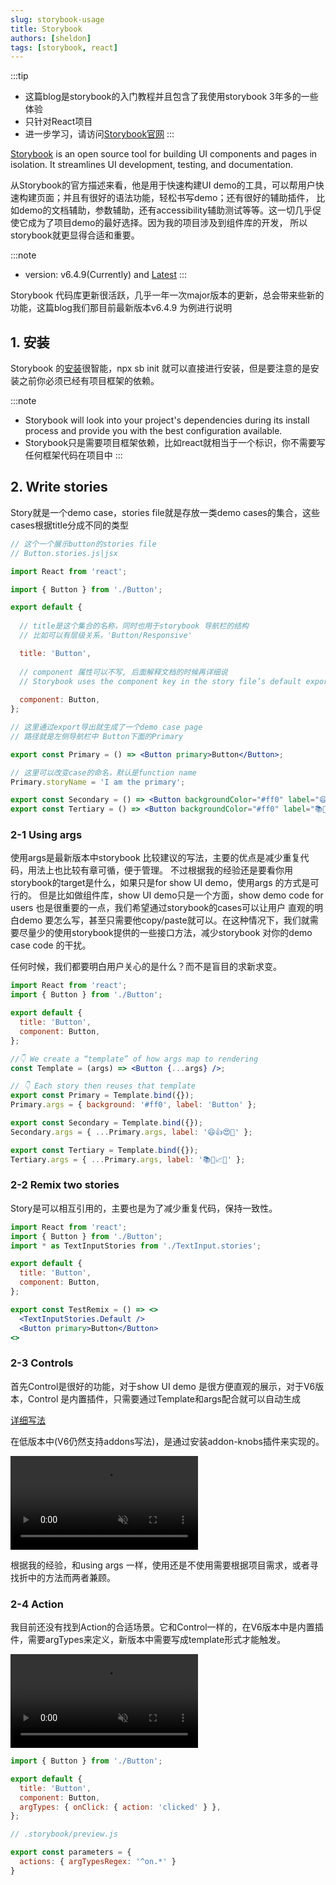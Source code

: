 ```yaml
---
slug: storybook-usage
title: Storybook
authors: [sheldon]
tags: [storybook, react]
---
```


:::tip
- 这篇blog是storybook的入门教程并且包含了我使用storybook 3年多的一些体验 
- 只针对React项目
- 进一步学习，请访问[Storybook官网](https://storybook.js.org/)
:::

[Storybook](https://storybook.js.org/) is an open source tool for building UI components and pages in isolation. It streamlines UI development, testing, and documentation.

从Storybook的官方描述来看，他是用于快速构建UI demo的工具，可以帮用户快速构建页面；并且有很好的语法功能，轻松书写demo；还有很好的辅助插件，
比如demo的文档辅助，参数辅助，还有accessibility辅助测试等等。这一切几乎促使它成为了项目demo的最好选择。因为我的项目涉及到组件库的开发，
所以storybook就更显得合适和重要。

:::note
- version: v6.4.9(Currently) and [Latest](https://github.com/storybookjs/storybook/releases)
:::

Storybook 代码库更新很活跃，几乎一年一次major版本的更新，总会带来些新的功能，这篇blog我们那目前最新版本v6.4.9 为例进行说明

## 1. 安装

Storybook 的[安装](https://storybook.js.org/docs/react/get-started/install)很智能，npx sb init 就可以直接进行安装，但是要注意的是安装之前你必须已经有项目框架的依赖。

:::note
- Storybook will look into your project's dependencies during its install process and provide you with the best configuration available.
- Storybook只是需要项目框架依赖，比如react就相当于一个标识，你不需要写任何框架代码在项目中
:::


## 2. Write stories

Story就是一个demo case，stories file就是存放一类demo cases的集合，这些cases根据title分成不同的类型

```jsx
// 这个一个展示button的stories file
// Button.stories.js|jsx

import React from 'react';

import { Button } from './Button';

export default {
  
  // title是这个集合的名称，同时也用于storybook 导航栏的结构
  // 比如可以有层级关系，'Button/Responsive'

  title: 'Button',
  
  // component 属性可以不写, 后面解释文档的时候再详细说
  // Storybook uses the component key in the story file’s default export to extract the component's description and props.
  
  component: Button,
};

// 这里通过export导出就生成了一个demo case page
// 路径就是左侧导航栏中 Button下面的Primary

export const Primary = () => <Button primary>Button</Button>;

// 这里可以改变case的命名，默认是function name
Primary.storyName = 'I am the primary';

export const Secondary = () => <Button backgroundColor="#ff0" label="😄👍😍💯" />;
export const Tertiary = () => <Button backgroundColor="#ff0" label="📚📕📈🤓" />;

```

### 2-1 Using args

使用args是最新版本中storybook 比较建议的写法，主要的优点是减少重复代码，用法上也比较有章可循，便于管理。
不过根据我的经验还是要看你用storybook的target是什么，如果只是for show UI demo，使用args 的方式是可行的。
但是比如做组件库，show UI demo只是一个方面，show demo code for users 也是很重要的一点，我们希望通过storybook的cases可以让用户
直观的明白demo 要怎么写，甚至只需要他copy/paste就可以。在这种情况下，我们就需要尽量少的使用storybook提供的一些接口方法，减少storybook
对你的demo case code 的干扰。

任何时候，我们都要明白用户关心的是什么？而不是盲目的求新求变。

```jsx
import React from 'react';
import { Button } from './Button';

export default {
  title: 'Button',
  component: Button,
};

//👇 We create a “template” of how args map to rendering
const Template = (args) => <Button {...args} />;

// 👇 Each story then reuses that template
export const Primary = Template.bind({});
Primary.args = { background: '#ff0', label: 'Button' };

export const Secondary = Template.bind({});
Secondary.args = { ...Primary.args, label: '😄👍😍💯' };

export const Tertiary = Template.bind({});
Tertiary.args = { ...Primary.args, label: '📚📕📈🤓' };
```

### 2-2 Remix two stories

Story是可以相互引用的，主要也是为了减少重复代码，保持一致性。

```jsx
import React from 'react';
import { Button } from './Button';
import * as TextInputStories from './TextInput.stories';

export default {
  title: 'Button',
  component: Button,
};

export const TestRemix = () => <>
  <TextInputStories.Default />
  <Button primary>Button</Button>
<>

```


### 2-3 Controls

首先Control是很好的功能，对于show UI demo 是很方便直观的展示，对于V6版本，Control 是内置插件，只需要通过Template和args配合就可以自动生成

[详细写法](https://storybook.js.org/docs/react/essentials/controls)

在低版本中(V6仍然支持addons写法)，是通过安装addon-knobs插件来实现的。 

<video autoplay="" muted="" playsinline="" loop="">
    <source src="https://storybook.js.org/9d2e1f29cfb010e3aae6cd76547c4bab/addon-controls-optimized.mp4" type="video/mp4">
</video>

根据我的经验，和using args 一样，使用还是不使用需要根据项目需求，或者寻找折中的方法而两者兼顾。


### 2-4 Action

我目前还没有找到Action的合适场景。它和Control一样的，在V6版本中是内置插件，需要argTypes来定义，新版本中需要写成template形式才能触发。

<video autoplay="" muted="" playsinline="" loop="">
    <source src="https://storybook.js.org/b0366940cf7195b6d5b646c6105c217c/addon-actions-optimized.mp4" type="video/mp4">
</video>

```jsx
import { Button } from './Button';

export default {
  title: 'Button',
  component: Button,
  argTypes: { onClick: { action: 'clicked' } },
};

```

```jsx
// .storybook/preview.js

export const parameters = {
  actions: { argTypesRegex: '^on.*' }
}

```

